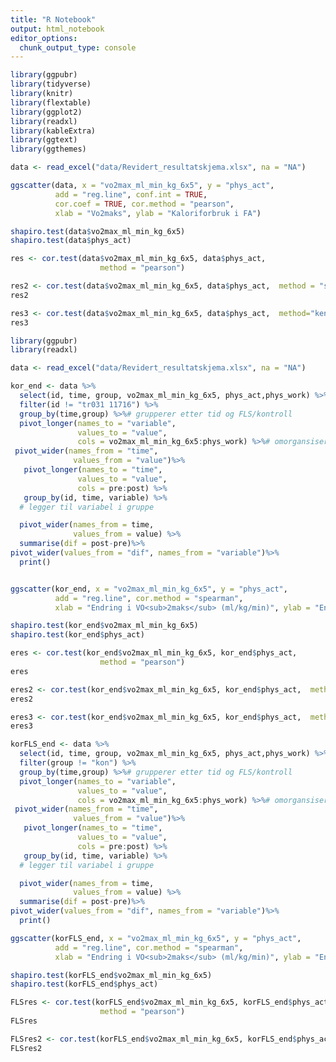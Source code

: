 ```yaml
---
title: "R Notebook"
output: html_notebook
editor_options: 
  chunk_output_type: console
---
```

```r
library(ggpubr)
library(tidyverse)
library(knitr)
library(flextable)
library(ggplot2)
library(readxl)
library(kableExtra)
library(ggtext)
library(ggthemes)

data <- read_excel("data/Revidert_resultatskjema.xlsx", na = "NA")

ggscatter(data, x = "vo2max_ml_min_kg_6x5", y = "phys_act", 
          add = "reg.line", conf.int = TRUE, 
          cor.coef = TRUE, cor.method = "pearson",
          xlab = "Vo2maks", ylab = "Kaloriforbruk i FA")

shapiro.test(data$vo2max_ml_min_kg_6x5)
shapiro.test(data$phys_act)

res <- cor.test(data$vo2max_ml_min_kg_6x5, data$phys_act, 
                    method = "pearson")

res2 <- cor.test(data$vo2max_ml_min_kg_6x5, data$phys_act,  method = "spearman")
res2

res3 <- cor.test(data$vo2max_ml_min_kg_6x5, data$phys_act,  method="kendall")
res3


```

```r
library(ggpubr)
library(readxl)

data <- read_excel("data/Revidert_resultatskjema.xlsx", na = "NA")

kor_end <- data %>%
  select(id, time, group, vo2max_ml_min_kg_6x5, phys_act,phys_work) %>%
  filter(id != "tr031 11716") %>%
  group_by(time,group) %>%# grupperer etter tid og FLS/kontroll
  pivot_longer(names_to = "variable", 
               values_to = "value",
               cols = vo2max_ml_min_kg_6x5:phys_work) %>%# omorgansiserer tallene for å få verdier nedover
 pivot_wider(names_from = "time",
              values_from = "value")%>%
   pivot_longer(names_to = "time", 
               values_to = "value",
               cols = pre:post) %>%
   group_by(id, time, variable) %>% 
  # legger til variabel i gruppe

  pivot_wider(names_from = time, 
              values_from = value) %>%
  summarise(dif = post-pre)%>%
pivot_wider(values_from = "dif", names_from = "variable")%>%
  print()


ggscatter(kor_end, x = "vo2max_ml_min_kg_6x5", y = "phys_act", 
          add = "reg.line", cor.method = "spearman",
          xlab = "Endring i VO<sub>2maks</sub> (ml/kg/min)", ylab = "Endring i Kcal/uke i FA") + theme_clean(base_size = 17) + theme(axis.title.x = element_markdown(size = 15))

shapiro.test(kor_end$vo2max_ml_min_kg_6x5)
shapiro.test(kor_end$phys_act)

eres <- cor.test(kor_end$vo2max_ml_min_kg_6x5, kor_end$phys_act, 
                    method = "pearson")
eres

eres2 <- cor.test(kor_end$vo2max_ml_min_kg_6x5, kor_end$phys_act,  method = "spearman")
eres2

eres3 <- cor.test(kor_end$vo2max_ml_min_kg_6x5, kor_end$phys_act,  method="kendall")
eres3

korFLS_end <- data %>%
  select(id, time, group, vo2max_ml_min_kg_6x5, phys_act,phys_work) %>%
  filter(group != "kon") %>%
  group_by(time,group) %>%# grupperer etter tid og FLS/kontroll
  pivot_longer(names_to = "variable", 
               values_to = "value",
               cols = vo2max_ml_min_kg_6x5:phys_work) %>%# omorgansiserer tallene for å få verdier nedover
 pivot_wider(names_from = "time",
              values_from = "value")%>%
   pivot_longer(names_to = "time", 
               values_to = "value",
               cols = pre:post) %>%
   group_by(id, time, variable) %>% 
  # legger til variabel i gruppe

  pivot_wider(names_from = time, 
              values_from = value) %>%
  summarise(dif = post-pre)%>%
pivot_wider(values_from = "dif", names_from = "variable")%>%
  print()

ggscatter(korFLS_end, x = "vo2max_ml_min_kg_6x5", y = "phys_act", 
          add = "reg.line", cor.method = "spearman",
          xlab = "Endring i VO<sub>2maks</sub> (ml/kg/min)", ylab = "Endring i Kcal/uke i FA") + theme_clean(base_size = 17) + theme(axis.title.x = element_markdown(size = 15))

shapiro.test(korFLS_end$vo2max_ml_min_kg_6x5)
shapiro.test(korFLS_end$phys_act)

FLSres <- cor.test(korFLS_end$vo2max_ml_min_kg_6x5, korFLS_end$phys_act, 
                    method = "pearson")
FLSres

FLSres2 <- cor.test(korFLS_end$vo2max_ml_min_kg_6x5, korFLS_end$phys_act,  method = "spearman")
FLSres2

```


